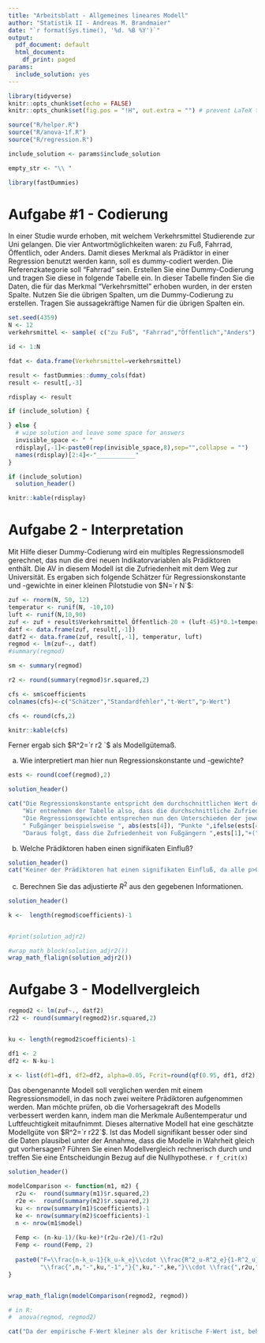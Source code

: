 ```yaml
---
title: "Arbeitsblatt - Allgemeines lineares Modell"
author: "Statistik II - Andreas M. Brandmaier"
date: "`r format(Sys.time(), '%d. %B %Y')`"
output:
  pdf_document: default
  html_document:
    df_print: paged
params:
  include_solution: yes
---
```



```r
library(tidyverse)
knitr::opts_chunk$set(echo = FALSE)
knitr::opts_chunk$set(fig.pos = "!H", out.extra = "") # prevent LaTeX tables from floating

source("R/helper.R")
source("R/anova-1f.R")
source("R/regression.R")

include_solution <- params$include_solution

empty_str <- "\\ "

library(fastDummies)

```

# Aufgabe #1 - Codierung

In einer Studie wurde erhoben, mit welchem Verkehrsmittel Studierende zur Uni gelangen. Die vier Antwortmöglichkeiten waren: zu Fuß, Fahrrad, Öffentlich, oder Anders. Damit dieses Merkmal als Prädiktor in einer Regression benutzt werden kann, soll es dummy-codiert werden. Die Referenzkategorie soll "Fahrrad" sein. Erstellen Sie eine Dummy-Codierung und tragen Sie diese in folgende Tabelle ein. In dieser Tabelle finden Sie die Daten, die für das Merkmal "Verkehrsmittel" erhoben wurden, in der ersten Spalte. Nutzen Sie die übrigen Spalten, um die Dummy-Codierung zu erstellen. Tragen Sie aussagekräftige Namen für die übrigen Spalten ein.

```r
set.seed(4359)
N <- 12
verkehrsmittel <- sample( c("zu Fuß", "Fahrrad","Öffentlich","Anders"), N, TRUE)

id <- 1:N

fdat <- data.frame(Verkehrsmittel=verkehrsmittel)

result <- fastDummies::dummy_cols(fdat)
result <- result[,-3]
```


```r

rdisplay <- result

if (include_solution) {

} else {
  # wipe solution and leave some space for answers
  invisible_space <- " "
  rdisplay[,-1]<-paste0(rep(invisible_space,8),sep="",collapse = "")
  names(rdisplay)[2:4]<-"___________"
}
```

```r
if (include_solution)
  solution_header()

knitr::kable(rdisplay)
```



# Aufgabe 2 - Interpretation

Mit Hilfe dieser Dummy-Codierung wird ein multiples Regressionsmodell gerechnet, das nun die drei neuen Indikatorvariablen als Prädiktoren enthält. Die AV in diesem Modell ist die Zufriedenheit mit dem Weg zur Universität. Es ergaben sich folgende Schätzer für Regressionskonstante und -gewichte in einer kleinen Pilotstudie von $N=`r N`$:

```r
zuf <- rnorm(N, 50, 12)
temperatur <- runif(N, -10,10)
luft <- runif(N,10,90)
zuf <- zuf + result$Verkehrsmittel_Öffentlich-20 + (luft-45)*0.1+temperatur*0.2
datf <- data.frame(zuf, result[,-1])
datf2 <- data.frame(zuf, result[,-1], temperatur, luft)
regmod <- lm(zuf~., datf)
#summary(regmod)

sm <- summary(regmod)

r2 <- round(summary(regmod)$r.squared,2)

cfs <- sm$coefficients
colnames(cfs)<-c("Schätzer","Standardfehler","t-Wert","p-Wert")

cfs <- round(cfs,2)

knitr::kable(cfs)
```

Ferner ergab sich $R^2=`r r2 `$ als Modellgütemaß.

a) Wie interpretiert man hier nun Regressionskonstante und -gewichte?

```r
ests <- round(coef(regmod),2)

solution_header()

cat("Die Regressionskonstante entspricht dem durchschnittlichen Wert der Referenzkategorie, die hier 'Fahrrad' sein sollte.",
    "Wir entnehmen der Tabelle also, dass die durchschnittliche Zufriedenheit der Fahrradfahrer ", ests[1], " Skalenpunkte ist.",
    "Die Regressionsgewichte entsprechen nun den Unterschieden der jeweiligen Kategorien zur Referenzkategorie, d.h., dass",
    " Fußgänger beispielsweise ", abs(ests[4]), "Punkte ",ifelse(ests[4]>0,"mehr","weniger")," zufrieden sind als Fahrradfahrer.",
    "Daraus folgt, dass die Zufriedenheit von Fußgängern ",ests[1],"+(",ests[4],")=",(ests[1]+ests[4])," beträgt.")
```
b) Welche Prädiktoren haben einen signifikaten Einfluß?

```r
solution_header()
cat("Keiner der Prädiktoren hat einen signifikaten Einfluß, da alle p>0.05.")
```


c) Berechnen Sie das adjustierte $R^2$ aus den gegebenen Informationen.

```r
solution_header()

k <-  length(regmod$coefficients)-1


#print(solution_adjr2)

#wrap_math_block(solution_adjr2())
wrap_math_flalign(solution_adjr2())

```

# Aufgabe 3 - Modellvergleich

```r
regmod2 <- lm(zuf~., datf2)
r22 <- round(summary(regmod2)$r.squared,2)


ku <- length(regmod2$coefficients)-1

df1 <- 2
df2 <- N-ku-1

x <- list(df1=df1, df2=df2, alpha=0.05, Fcrit=round(qf(0.95, df1, df2),2))

``` 

Das obengenannte Modell soll verglichen werden mit einem Regressionsmodell, in das noch zwei weitere Prädiktoren aufgenommen werden. Man möchte prüfen, ob die Vorhersagekraft des Modells verbessert werden kann, indem man die Merkmale Außentemperatur und Luftfeuchtigkeit mitaufnimmt. Dieses alternative Modell hat eine geschätzte Modellgüte von $R^2=`r r22`$. Ist das Modell signifikant besser oder sind die Daten plausibel unter der Annahme, dass die Modelle in Wahrheit gleich gut vorhersagen? Führen Sie einen Modellvergleich rechnerisch durch und treffen Sie eine Entscheidungin Bezug auf die Nullhypothese. 
`r f_crit(x)`

```r
solution_header()

modelComparison <- function(m1, m2) {
  r2u <-  round(summary(m1)$r.squared,2)
  r2e <-  round(summary(m2)$r.squared,2)
  ku <- nrow(summary(m1)$coefficients)-1
  ke <- nrow(summary(m2)$coefficients)-1
  n <- nrow(m1$model)
  
  Femp <- (n-ku-1)/(ku-ke)*(r2u-r2e)/(1-r2u)
  Femp <- round(Femp, 2)
  
  paste0("F=\\frac{n-k_u-1}{k_u-k_e}\\cdot \\frac{R^2_u-R^2_e}{1-R^2_u}=",
         "\\frac{",n,"-",ku,"-1","}{",ku,"-",ke,"}\\cdot \\frac{",r2u,"-",r2e,"}{1-",r2u,"}=", Femp)
}


wrap_math_flalign(modelComparison(regmod2, regmod))

# in R:
#  anova(regmod, regmod2)

cat("Da der empirische F-Wert kleiner als der kritische F-Wert ist, behalten wir die Nullhypothese bei. Wir haben keinen signifikanten Unterschied zwischen den beiden Modellen gefunden. Temperatur und Luftfeuchtigkeit haben gemeinsam keinen signifikanten Beitrag. Aufgrund des Parsimonitätsprinzips behalten wir das ursprüngliche Modell bei.")

```


<!-- Wir erhalten folgende Schätzer für Regressionskonstante und Regressionsgewichte: -->

<!-- ```{r} -->

<!-- ``` -->

<!-- Welche Vorhersage macht das Modell für eine Person -->